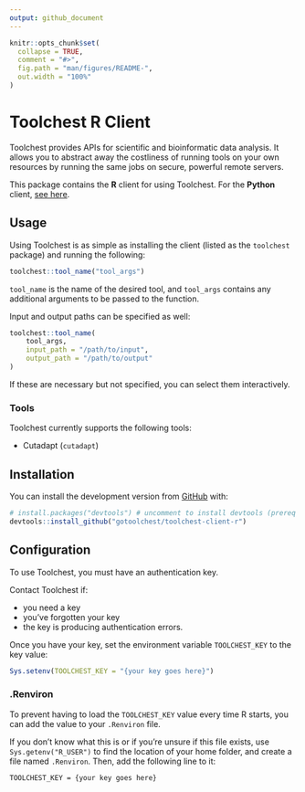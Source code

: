 ```yaml
---
output: github_document
---
```


<!-- README.md is generated from README.Rmd. Please edit that file -->

```r
knitr::opts_chunk$set(
  collapse = TRUE,
  comment = "#>",
  fig.path = "man/figures/README-",
  out.width = "100%"
)
```

# Toolchest R Client

<!-- badges: start -->
<!-- badges: end -->

Toolchest provides APIs for scientific and bioinformatic data analysis.
It allows you to abstract away the costliness of running tools on your
own resources by running the same jobs on secure, powerful remote servers.

This package contains the **R** client for using Toolchest. For the **Python** 
client, [see here](https://github.com/trytoolchest/toolchest-client-python).

## Usage

Using Toolchest is as simple as installing the client (listed as the `toolchest`
package) and running the following:

```r
toolchest::tool_name("tool_args")
```

`tool_name` is the name of the desired tool, and `tool_args` contains any
additional arguments to be passed to the function.

Input and output paths can be specified as well:

```r
toolchest::tool_name(
    tool_args,
    input_path = "/path/to/input",
    output_path = "/path/to/output"
)
```

If these are necessary but not specified, you can select them interactively.

### Tools

Toolchest currently supports the following tools:

- Cutadapt (`cutadapt`)

## Installation

You can install the development version from [GitHub](https://github.com/) with:

``` r
# install.packages("devtools") # uncomment to install devtools (prereq package)
devtools::install_github("gotoolchest/toolchest-client-r")
```
    
## Configuration

To use Toolchest, you must have an authentication key.

Contact Toolchest if:

- you need a key
- you've forgotten your key
- the key is producing authentication errors.

Once you have your key, set the environment variable `TOOLCHEST_KEY` to the key
value:

```r
Sys.setenv(TOOLCHEST_KEY = "{your key goes here}")
```
    
### .Renviron    

To prevent having to load the `TOOLCHEST_KEY` value every time R starts, you
can add the value to your `.Renviron` file. 

If you don't know what this is or if you're unsure if this file exists, use 
`Sys.getenv("R_USER")` to find the location of your home folder, and create
a file named `.Renviron`. Then, add the following line to it:

    TOOLCHEST_KEY = {your key goes here}
